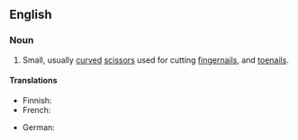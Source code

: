 ==English==

===Noun===
{{en-noun|nail scissors|sg=[[nail]] [[scissors]]}} {{pluralonly}}

# Small, usually [[curved]] [[scissors]] used for cutting [[fingernails]], and [[toenails]].

====Translations====
{{trans-top|small scissors}}
* Finnish: {{t-|fi|kynsisakset}}
* French: {{t|fr|ciseaux à ongles|m}}
{{trans-mid}}
* German: {{t|de|Nagelschere|f}}
{{trans-bottom}}